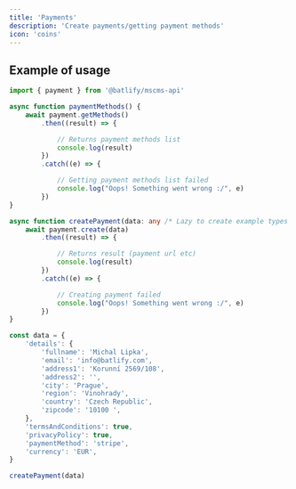 ```yaml
---
title: 'Payments'
description: 'Create payments/getting payment methods'
icon: 'coins'
---
```


## Example of usage
```ts
import { payment } from '@batlify/mscms-api'

async function paymentMethods() {
    await payment.getMethods()
        .then((result) => {

            // Returns payment methods list
            console.log(result)
        })
        .catch((e) => {

            // Getting payment methods list failed
            console.log("Oops! Something went wrong :/", e)
        })
}

async function createPayment(data: any /* Lazy to create example types */) {
    await payment.create(data)
        .then((result) => {

            // Returns result (payment url etc)
            console.log(result)
        })
        .catch((e) => {

            // Creating payment failed
            console.log("Oops! Something went wrong :/", e)
        })
}

const data = {
    'details': {
        'fullname': 'Michal Lipka',
        'email': 'info@batlify.com',
        'address1': 'Korunní 2569/108',
        'address2': '',
        'city': 'Prague',
        'region': 'Vinohrady',
        'country': 'Czech Republic',
        'zipcode': '10100 ',
    },
    'termsAndConditions': true,
    'privacyPolicy': true,
    'paymentMethod': 'stripe',
    'currency': 'EUR',
}

createPayment(data)
```